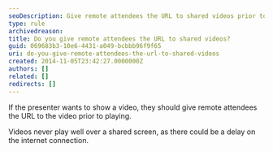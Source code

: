 ```yaml
---
seoDescription: Give remote attendees the URL to shared videos prior to playing for seamless viewing experiences.
type: rule
archivedreason:
title: Do you give remote attendees the URL to shared videos?
guid: 069683b3-10e6-4431-a049-bcbbb96f9f65
uri: do-you-give-remote-attendees-the-url-to-shared-videos
created: 2014-11-05T23:42:27.0000000Z
authors: []
related: []
redirects: []
---
```


If the presenter wants to show a video, they should give remote attendees the URL to the video prior to playing.

Videos never play well over a shared screen, as there could be a delay on the internet connection.
